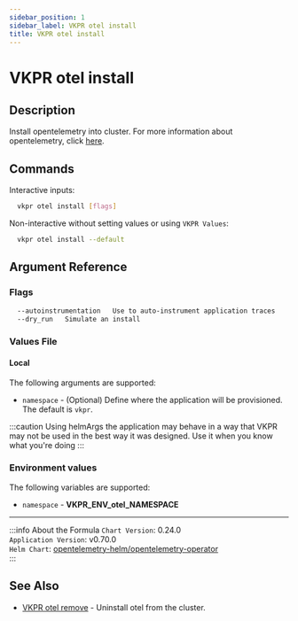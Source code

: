 ```yaml
---
sidebar_position: 1
sidebar_label: VKPR otel install
title: VKPR otel install
---
```


# VKPR otel install

## Description

Install opentelemetry into cluster. For more information about opentelemetry, click [here](https://grafana.com/oss/otel/).

## Commands

Interactive inputs:

```bash
  vkpr otel install [flags]
```

Non-interactive without setting values or using `VKPR Values`:

```bash
  vkpr otel install --default
```

## Argument Reference

### Flags

```sh
  --autoinstrumentation   Use to auto-instrument application traces
  --dry_run   Simulate an install
```

### Values File

#### Local

The following arguments are supported:

- `namespace` - (Optional) Define where the application will be provisioned. The default is `vkpr`.

:::caution
Using helmArgs the application may behave in a way that VKPR may not be used in the best way it was designed.
Use it when you know what you're doing
:::

### Environment values

The following variables are supported:

- `namespace` - **VKPR_ENV_otel_NAMESPACE**

---

:::info About the Formula
`Chart Version`: 0.24.0 <br/>
`Application Version`: v0.70.0 <br/>
`Helm Chart`: [opentelemetry-helm/opentelemetry-operator](https://artifacthub.io/packages/helm/opentelemetry-helm/opentelemetry-operator) <br/>
:::

## See Also

- [VKPR otel remove](/docs/commands/opentelemetry/remove) - Uninstall otel from the cluster.
